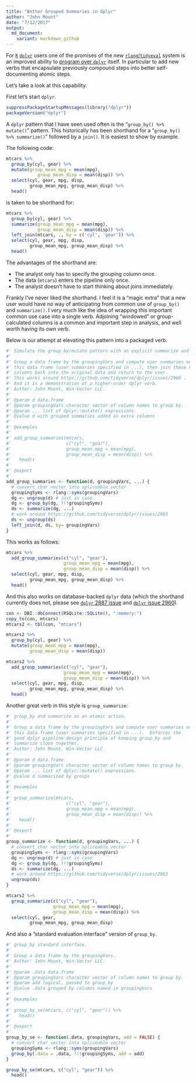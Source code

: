```yaml
---
title: "Better Grouped Summaries in dplyr"
author: "John Mount"
date: "7/12/2017"
output:
  md_document:
    variant: markdown_github
---
```


For [`R`](https://cran.r-project.org) [`dplyr`](https://CRAN.R-project.org/package=dplyr) users one of the promises of the new [`rlang`/`tidyeval`](https://CRAN.R-project.org/package=rlang) system is an improved ability to [program over `dplyr`](http://dplyr.tidyverse.org/articles/programming.html) itself. In particular to add new verbs that encapsulate previously compound steps into better self-documenting atomic steps.

Let's take a look at this capability.

First let's start `dplyr`.

```r
suppressPackageStartupMessages(library("dplyr"))
packageVersion("dplyr")
```

A `dplyr` pattern that I have seen used often is the "`group_by() %>% mutate()`" pattern.  This historically has been shorthand for a "`group_by() %>% summarize()`" followed by a `join()`.  It is easiest to show by example.

The following code:

```r
mtcars %>% 
  group_by(cyl, gear) %>%
  mutate(group_mean_mpg = mean(mpg), 
            group_mean_disp = mean(disp)) %>% 
  select(cyl, gear, mpg, disp, 
         group_mean_mpg, group_mean_disp) %>%
  head()
```

is taken to be shorthand for:

```r
mtcars %>% 
  group_by(cyl, gear) %>%
  summarize(group_mean_mpg = mean(mpg), 
            group_mean_disp = mean(disp)) %>% 
  left_join(mtcars, ., by = c('cyl', 'gear')) %>%
  select(cyl, gear, mpg, disp, 
         group_mean_mpg, group_mean_disp) %>%
  head()
```

The advantages of the shorthand are:

 * The analyst only has to specify the grouping column once.
 * The data (`mtcars`) enters the pipeline only once.
 * The analyst doesn't have to start thinking about joins immediately.
 
Frankly I've never liked the shorthand. I feel it is a "magic extra" that a new 
user would have no way of anticipating from common use of `group_by()` and `summarize()`.
I very much like the idea of wrapping this important common use case into a single
verb.  Adjoining "windowed" or group-calculated columns is a common and important
step in analysis, and well worth having its own verb.

Below is our attempt at elevating this pattern into a packaged verb.


```r
#' Simulate the group_by/mutate pattern with an explicit summarize and join.
#' 
#' Group a data frame by the groupingVars and compute user summaries on 
#' this data frame (user summaries specified in ...), then join these new
#' columns back into the original data and return to the user.
#' This works around https://github.com/tidyverse/dplyr/issues/2960 .
#' And it is a demonstration of a higher-order dplyr verb.
#' Author: John Mount, Win-Vector LLC.
#' 
#' @param d data.frame
#' @param groupingVars character vector of column names to group by.
#' @param ... list of dplyr::mutate() expressions.
#' @value d with grouped summaries added as extra columns
#' 
#' @examples
#' 
#' add_group_summaries(mtcars, 
#'                     c("cyl", "gear"), 
#'                     group_mean_mpg = mean(mpg), 
#'                     group_mean_disp = mean(disp)) %>%
#'   head()
#' 
#' @export
#' 
add_group_summaries <- function(d, groupingVars, ...) {
  # convert char vector into spliceable vector
  groupingSyms <- rlang::syms(groupingVars)
  dg <- ungroup(d) # just in case
  dg <- group_by(dg, !!!groupingSyms)
  ds <- summarize(dg, ...)
  # work around https://github.com/tidyverse/dplyr/issues/2963
  ds <- ungroup(ds)
  left_join(d, ds, by= groupingVars)
}
```

This works as follows:

```r
mtcars %>% 
  add_group_summaries(c("cyl", "gear"), 
                      group_mean_mpg = mean(mpg), 
                      group_mean_disp = mean(disp)) %>%
  select(cyl, gear, mpg, disp, 
         group_mean_mpg, group_mean_disp) %>%
  head()
```

And this also works on database-backed `dplyr` data (which the shorthand currently does not, please see [`dplyr` 2887 issue](https://github.com/tidyverse/dplyr/issues/2887) and [`dplyr` issue 2960](https://github.com/tidyverse/dplyr/issues/2960)).

```r
con <- DBI::dbConnect(RSQLite::SQLite(), ":memory:")
copy_to(con, mtcars)
mtcars2 <- tbl(con, "mtcars")

mtcars2 %>% 
  group_by(cyl, gear) %>%
  mutate(group_mean_mpg = mean(mpg), 
         group_mean_disp = mean(disp))
```

```r
mtcars2 %>% 
  add_group_summaries(c("cyl", "gear"), 
                      group_mean_mpg = mean(mpg), 
                      group_mean_disp = mean(disp)) %>%
  select(cyl, gear, mpg, disp, 
         group_mean_mpg, group_mean_disp) %>%
  head()
```

Another great verb in this style is `group_summarize`:

```r
#' group_by and summarize as an atomic action.
#' 
#' Group a data frame by the groupingVars and compute user summaries on 
#' this data frame (user summaries specified in ...).  Enforces the 
#' good dplyr pipeline design principle of keeping group_by and
#' summarize close together.
#' Author: John Mount, Win-Vector LLC.
#' 
#' @param d data.frame
#' @param groupingVars character vector of column names to group by.
#' @param ... list of dplyr::mutate() expressions.
#' @value d summarized by groups
#' 
#' @examples
#' 
#' group_summarize(mtcars, 
#'                     c("cyl", "gear"), 
#'                     group_mean_mpg = mean(mpg), 
#'                     group_mean_disp = mean(disp)) %>%
#'   head()
#' 
#' @export
#' 
group_summarize <- function(d, groupingVars, ...) {
  # convert char vector into spliceable vector
  groupingSyms <- rlang::syms(groupingVars)
  dg <- ungroup(d) # just in case
  dg <- group_by(dg, !!!groupingSyms)
  ds <- summarize(dg, ...)
  # work around https://github.com/tidyverse/dplyr/issues/2963
  ungroup(ds)
}
```

```r
mtcars2 %>% 
  group_summarize(c("cyl", "gear"), 
                  group_mean_mpg = mean(mpg), 
                  group_mean_disp = mean(disp)) %>%
  select(cyl, gear,
         group_mean_mpg, group_mean_disp)
```

And also a "standard evaluation interface" version of `group_by`.


```r
#' group_by standard interface.
#' 
#' Group a data frame by the groupingVars.
#' Author: John Mount, Win-Vector LLC.
#' 
#' @param .data data.frame
#' @param groupingVars character vector of column names to group by.
#' @param add logical, passed to group_by
#' @value .data grouped by columns named in groupingVars
#' 
#' @examples
#' 
#' group_by_se(mtcars, c("cyl", "gear")) %>%
#'   head()
#' 
#' @export
#' 
group_by_se <- function(.data, groupingVars, add = FALSE) {
  # convert char vector into spliceable vector
  groupingSyms <- rlang::syms(groupingVars)
  group_by(.data = .data, !!!groupingSyms, add = add)
}

group_by_se(mtcars, c("cyl", "gear")) %>%
  head()
```


